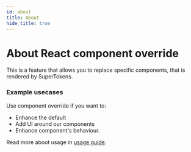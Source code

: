 ```yaml
---
id: about
title: About
hide_title: true
---
```


<!-- COPY DOCS -->
<!-- ./thirdpartyemailpassword/advanced-customizations/react-component-override/about.mdx -->

# About React component override

This is a feature that allows you to replace specific components, that is rendered by SuperTokens.

### Example usecases
Use component override if you want to:
- Enhance the default 
- Add UI around our components
- Enhance component's behaviour.

Read more about usage in [usage guide](./usage).
